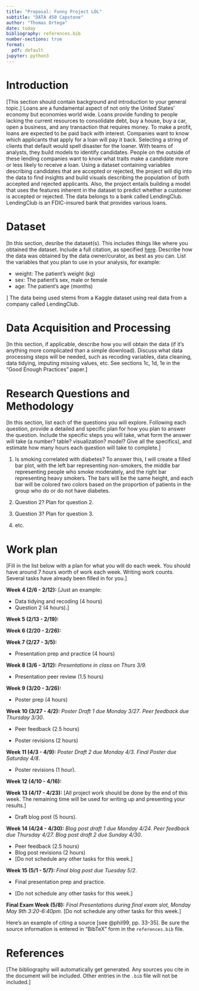 ```yaml
---
title: "Proposal: Funny Project LOL"
subtitle: "DATA 450 Capstone"
author: "Thomas Ortega"
date: today
bibliography: references.bib
number-sections: true
format:
  pdf: default
jupyter: python3
---
```


# Introduction
[This section should contain background and introduction to your general topic.] Loans are a fundamental aspect of not only the United States' economy but economies world wide. Loans provide funding to people lacking the current resources to consolidate debt, buy a house, buy a car, open a business, and any transaction that requires money. To make a profit, loans are expected to be paid back with interest. Companies want to know which applicants that apply for a loan will pay it back. Selecting a string of clients that default would spell disaster for the loaner. With teams of analysts, they build models to identify candidates. People on the outside of these lending companies want to know what traits make a candidate more or less likely to receive a loan. Using a dataset containing variables describing candidates that are accepted or rejected, the project will dig into the data to find insights and build visuals describing the population of both accepted and rejected applicants. Also, the project entails building a model that uses the features inherent in the dataset to predict whether a customer is accepted or rejected. The data belongs to a bank called LendingClub. LendingClub is an FDIC-insured bank that provides various loans.

# Dataset

[In this section, desribe the dataset(s). This includes things like where you
obtained the dataset. Include a full citation, as specified 
[here](https://guides.lib.umich.edu/c.php?g=282964&p=3285995). Describe how the
data was obtained by the data owner/curator, as best as you can. List the 
variables that you plan to use in your analysis, for example:

* weight: The patient's weight (kg)
* sex: The patient's sex, male or female
* age: The patient's age (months)

]
The data being used stems from a Kaggle dataset using real data from a company called LendingClub.  

# Data Acquisition and Processing

[In this section, if applicable, describe how you will obtain the data (if it's
anything more complicated than a simple download). Discuss what data 
processing steps will be needed, such as recoding variables, data cleaning,
data tidying, imputing missing values, etc. See sections 1c, 1d, 1e in the 
"Good Enough Practices" paper.]

# Research Questions and Methodology

[In this section, list each of the questions you will explore. Following each
question, provide a detailed and specific plan for how you plan to answer the 
question. Include the specific steps you will take, what form the answer will 
take (a number? table? visualization? model? Give all the specifics), and 
estimate how many hours each question will take to complete.]

1. Is smoking correlated with diabetes? To answer this, I will create a filled
bar plot, with the left bar representing non-smokers, the middle bar
representing people who smoke moderately, and the right bar representing heavy
smokers. The bars will be the same height, and each bar will be
colored two colors based on the proportion of patients in the group who do or
do not have diabetes.

2. Question 2? Plan for question 2.

3. Question 3? Plan for question 3.

4. etc.

# Work plan

[Fill in the list below with a plan for what you will do each week. You should
have around 7 hours worth of work each week. Writing work counts. Several tasks
have already been filled in for you.]

**Week 4 (2/6 - 2/12):** [Just an example: 

* Data tidying and recoding (4 hours)
* Question 2 (4 hours).]

**Week 5 (2/13 - 2/19):**

**Week 6 (2/20 - 2/26):**

**Week 7 (2/27 - 3/5):**

* Presentation prep and practice (4 hours)

**Week 8 (3/6 - 3/12):** *Presentations in class on Thurs 3/9.*

* Presentation peer review (1.5 hours)

**Week 9 (3/20 - 3/26):**

* Poster prep (4 hours)

**Week 10 (3/27 - 4/2):** *Poster Draft 1 due Monday 3/27*.
*Peer feedback due Thursday 3/30*.

* Peer feedback (2.5 hours)

* Poster revisions (2 hours)

**Week 11 (4/3 - 4/9):** *Poster Draft 2 due Monday 4/3*.
*Final Poster due Saturday 4/8*.

* Poster revisions (1 hour).

**Week 12 (4/10 - 4/16):**

**Week 13 (4/17 - 4/23):** [All project work should be done by the end of this 
week. The remaining time will be used for writing up and presenting your 
results.]

* Draft blog post (5 hours).

**Week 14 (4/24 - 4/30):** *Blog post draft 1 due Monday 4/24. Peer feedback due Thursday 4/27. Blog post draft 2 due Sunday 4/30*. 

* Peer feedback (2.5 hours)
* Blog post revisions (2 hours)
* [Do not schedule any other tasks for this week.]

**Week 15 (5/1 - 5/7):**  *Final blog post due Tuesday 5/2*.

* Final presentation prep and practice.

* [Do not schedule any other tasks for this week.]

**Final Exam Week (5/8):** *Final Presentations during final exam slot,
Monday May 9th 3:20-6:40pm.* [Do not schedule any other tasks for this week.]


Here's an example of citing a source [see @phil99, pp. 33-35]. Be sure the source information is entered in "BibTeX" form in the `references.bib` file.

# References

[The bibliography will automatically get generated. Any sources you
cite in the document will be included. Other entries in the `.bib` file
will not be included.]
